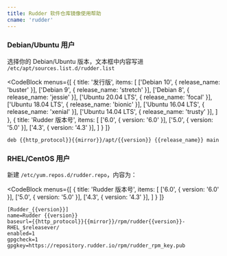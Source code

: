 ```yaml
---
title: Rudder 软件仓库镜像使用帮助
cname: 'rudder'
---
```


### Debian/Ubuntu 用户


选择你的 Debian/Ubuntu 版本，文本框中内容写进 `/etc/apt/sources.list.d/rudder.list`

<CodeBlock
  menus={[
    {
      title: '发行版',
      items: [
        ['Debian 10', { release_name: 'buster' }],
        ['Debian 9', { release_name: 'stretch' }],
        ['Debian 8', { release_name: 'jessie' }],
        ['Ubuntu 20.04 LTS', { release_name: 'focal' }],
        ['Ubuntu 18.04 LTS', { release_name: 'bionic' }],
        ['Ubuntu 16.04 LTS', { release_name: 'xenial' }],
        ['Ubuntu 14.04 LTS', { release_name: 'trusty' }],
      ]
    },
    {
      title: 'Rudder 版本号',
      items: [
        ['6.0', { version: '6.0' }],
        ['5.0', { version: '5.0' }],
        ['4.3', { version: '4.3' }],
      ]
    }
  ]}
>

```properties
deb {{http_protocol}}{{mirror}}/apt/{{version}} {{release_name}} main
```

</CodeBlock>



### RHEL/CentOS 用户

新建 `/etc/yum.repos.d/rudder.repo`，内容为：

<CodeBlock
  menus={[
    {
      title: 'Rudder 版本号',
      items: [
        ['6.0', { version: '6.0' }],
        ['5.0', { version: '5.0' }],
        ['4.3', { version: '4.3' }],
      ]
    }
  ]}
>

```
[Rudder_{{version}}]
name=Rudder {{version}}
baseurl={{http_protocol}}{{mirror}}/rpm/rudder{{version}}-RHEL_$releasever/
enabled=1
gpgcheck=1
gpgkey=https://repository.rudder.io/rpm/rudder_rpm_key.pub
```

</CodeBlock>
